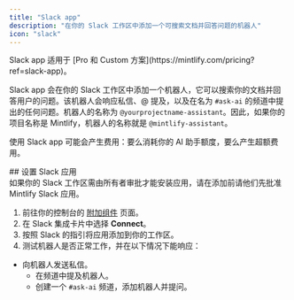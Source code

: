 ```yaml
---
title: "Slack app"
description: "在你的 Slack 工作区中添加一个可搜索文档并回答问题的机器人"
icon: "slack"
---
```


<Info>
  Slack app 适用于 [Pro 和 Custom 方案](https://mintlify.com/pricing?ref=slack-app)。
</Info>

Slack app 会在你的 Slack 工作区中添加一个机器人，它可以搜索你的文档并回答用户的问题。该机器人会响应私信、@ 提及，以及在名为 `#ask-ai` 的频道中提出的任何问题。机器人的名称为 `@yourprojectname-assistant`。因此，如果你的项目名称是 Mintlify，机器人的名称就是 `@mintlify-assistant`。

使用 Slack app 可能会产生费用：要么消耗你的 AI 助手额度，要么产生超额费用。

<div id="set-up-the-slack-app">
  ## 设置 Slack 应用
</div>

<Note>
  如果你的 Slack 工作区需由所有者审批才能安装应用，请在添加前请他们先批准 Mintlify Slack 应用。
</Note>

1. 前往你的控制台的 [附加组件](https://dashboard.mintlify.com/products/addons) 页面。
2. 在 Slack 集成卡片中选择 **Connect**。
3. 按照 Slack 的指引将应用添加到你的工作区。
4. 测试机器人是否正常工作，并在以下情况下能响应：

- 向机器人发送私信。
  - 在频道中提及机器人。
  - 创建一个 `#ask-ai` 频道，添加机器人并提问。